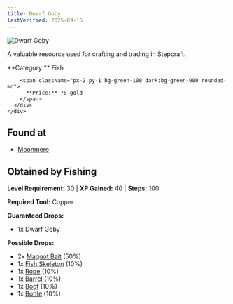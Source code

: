 ```yaml
---
title: Dwarf Goby
lastVerified: 2025-09-15
---
```


<div className="flex items-start gap-6 mb-8">
  <div className="flex-shrink-0">
    <img src="/assets/resources/fishing/dwarf_goby.png" alt="Dwarf Goby" className="w-24 h-24 border rounded-lg" />
  </div>
  <div className="flex-1">
    <div className="space-y-2">
      <p className="text-lg text-muted-foreground">A valuable resource used for crafting and trading in Stepcraft.</p>
      <div className="flex flex-wrap gap-4 text-sm">
        <span className="px-2 py-1 bg-blue-100 dark:bg-blue-900 rounded-md">
          **Category:** Fish
        </span>
        
        <span className="px-2 py-1 bg-green-100 dark:bg-green-900 rounded-md">
          **Price:** 78 gold
        </span>
      </div>
    </div>
  </div>
</div>

## Found at

- [Moonmere](/docs/map/individual/moonmere)

## Obtained by Fishing

**Level Requirement:** 30 | **XP Gained:** 40 | **Steps:** 100

**Required Tool:** Copper

**Guaranteed Drops:**
- 1x Dwarf Goby

**Possible Drops:**
- 2x [Maggot Bait](/docs/resources/individual/maggot_bait) (50%)
- 1x [Fish Skeleton](/docs/resources/individual/fish_skeleton) (10%)
- 1x [Rope](/docs/resources/individual/rope) (10%)
- 1x [Barrel](/docs/resources/individual/barrel) (10%)
- 1x [Boot](/docs/resources/individual/boot) (10%)
- 1x [Bottle](/docs/resources/individual/bottle) (10%)
